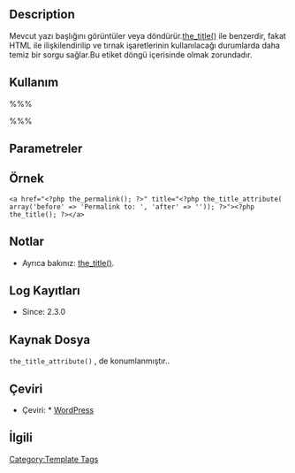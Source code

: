 {{Languages|
{{en|Template Tags/the_title_attribute}}
{{ja|テンプレートタグ/the_title_attribute}}
{{tr|Tema Etiketleri/the_title_attribute}}
}}

== Description ==

Mevcut yazı başlığını görüntüler veya döndürür.[[Template_Tags/the_title|the_title()]] ile benzerdir, fakat HTML ile ilişkilendirilip ve tırnak işaretlerinin kullanılacağı durumlarda daha temiz bir sorgu sağlar.Bu etiket döngü içerisinde olmak zorundadır.

== Kullanım ==

%%% <?php the_title_attribute( $argumanlar ); ?> %%%

== Parametreler ==

{{Parameter|before|string|Başlıkta önce ekleme yapmak için.|optional}}
{{Parameter|after|string|Başlıktan sonra ekleme yapmak için.|optional}}
{{Parameter|echo|Boolean|Başlıkta PHP kodu döndürmek için.
:* <tt>1</tt> - echo
:* <tt>0</tt> - return
|optional|<tt>1</tt>}}

== Örnek ==
<pre>
<a href="<?php the_permalink(); ?>" title="<?php the_title_attribute( array('before' => 'Permalink to: ', 'after' => '')); ?>"><?php the_title(); ?></a>
</pre>

== Notlar ==

* Ayrıca bakınız: [[Template_Tags/the_title|the_title()]].

== Log Kayıtları ==

* Since: 2.3.0

==Kaynak Dosya==

<tt>the_title_attribute()</tt> ,{{Trac|wp-includes/post-template.php}} de konumlanmıştır..

== Çeviri ==

* Çeviri: * [http://www.wpustam.com/ WordPress ]

== İlgili ==

{{Post Tags}}
{{Tag Footer}}

[[Category:Template Tags]]